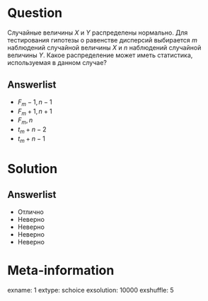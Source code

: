 Question
========
  Случайные величины $X$ и $Y$ распределены нормально. Для тестирования гипотезы о равенстве дисперсий выбирается $m$ наблюдений случайной величины $X$ и $n$ наблюдений случайной величины $Y$. Какое распределение может иметь статистика, используемая в данном случае?
  

Answerlist
----------
*  $F_m-1,n-1$
*  $F_m+1,n+1$
*  $F_m,n$
*  $t_m+n-2$
*  $t_m+n-1$

Solution
========

Answerlist
----------
*  Отлично
*  Неверно
*  Неверно
*  Неверно
*  Неверно

Meta-information
================
exname: 1
extype: schoice
exsolution: 10000
exshuffle: 5
